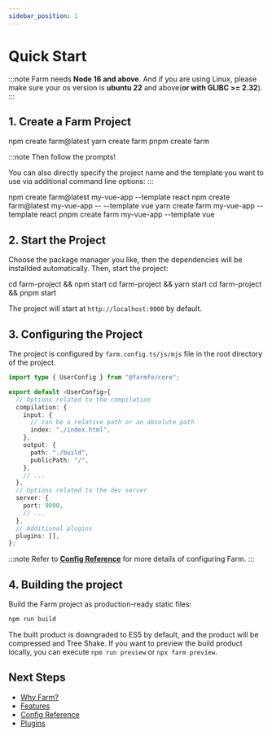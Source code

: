 ```yaml
---
sidebar_position: 1
---
```



# Quick Start

:::note
Farm needs **Node 16 and above**. And if you are using Linux, please make sure your os version is **ubuntu 22** and above(**or with GLIBC >= 2.32**).
:::

## 1. Create a Farm Project

<Tabs>
  <TabItem value="npm" label="npm">
    <CodeBlock>npm create farm@latest</CodeBlock>
  </TabItem>
  <TabItem value="yarn" label="yarn">
    <CodeBlock>yarn create farm</CodeBlock>
  </TabItem>
  <TabItem value="pnpm" label="pnpm">
    <CodeBlock>pnpm create farm</CodeBlock>
  </TabItem>
</Tabs>

:::note
Then follow the prompts!

You can also directly specify the project name and the template you want to use via additional command line options:
:::

<Tabs>
  <TabItem value="npm 6.x" label="npm 6.x">
    <CodeBlock>npm create farm@latest my-vue-app --template react</CodeBlock>
  </TabItem>
  <TabItem value="npm 7+" label="npm 7+">
    <CodeBlock>npm create farm@latest my-vue-app -- --template vue</CodeBlock>
  </TabItem>
  <TabItem value="yarn" label="yarn">
    <CodeBlock>yarn create farm my-vue-app --template react</CodeBlock>
  </TabItem>
  <TabItem value="pnpm" label="pnpm">
    <CodeBlock>pnpm create farm my-vue-app --template vue</CodeBlock>
  </TabItem>
</Tabs>

## 2. Start the Project

Choose the package manager you like, then the dependencies will be installded automatically.
Then, start the project:

<Tabs>
  <TabItem value="npm" label="npm">
    <CodeBlock>cd farm-project && npm start</CodeBlock>
  </TabItem>
  <TabItem value="yarn" label="yarn">
    <CodeBlock>cd farm-project && yarn start</CodeBlock>
  </TabItem>
  <TabItem value="pnpm" label="pnpm">
    <CodeBlock>cd farm-project && pnpm start</CodeBlock>
  </TabItem>
</Tabs>

The project will start at `http://localhost:9000` by default.

## 3. Configuring the Project

The project is configured by `farm.config.ts/js/mjs` file in the root directory of the project.

```ts title="farm.config.ts"
import type { UserConfig } from "@farmfe/core";

export default <UserConfig>{
  // Options related to the compilation
  compilation: {
    input: {
      // can be a relative path or an absolute path
      index: "./index.html",
    },
    output: {
      path: "./build",
      publicPath: "/",
    },
    // ...
  },
  // Options related to the dev server
  server: {
    port: 9000,
    // ...
  },
  // Additional plugins
  plugins: [],
};
```

:::note
Refer to **[Config Reference](/docs/config/farm-config)** for more details of configuring Farm.
:::

## 4. Building the project
Build the Farm project as production-ready static files:

```bash
npm run build
```

The built product is downgraded to ES5 by default, and the product will be compressed and Tree Shake. If you want to preview the build product locally, you can execute `npm run preview` or `npx farm preview`.

## Next Steps

- [Why Farm?](/docs/why-farm)
- [Features](/docs/features/html)
- [Config Reference](/docs/config/farm-config)
- [Plugins](/docs/plugins/overview)
